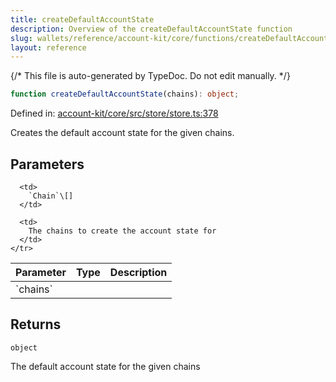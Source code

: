 ```yaml
---
title: createDefaultAccountState
description: Overview of the createDefaultAccountState function
slug: wallets/reference/account-kit/core/functions/createDefaultAccountState
layout: reference
---
```


{/* This file is auto-generated by TypeDoc. Do not edit manually. */}

```ts
function createDefaultAccountState(chains): object;
```

Defined in: [account-kit/core/src/store/store.ts:378](https://github.com/alchemyplatform/aa-sdk/blob/0cc60e9f694c242d91befdaa2f26cdec3ee389c5/account-kit/core/src/store/store.ts#L378)

Creates the default account state for the given chains.

## Parameters

<table>
  <thead>
    <tr>
      <th align="left">Parameter</th>
      <th align="left">Type</th>
      <th align="left">Description</th>
    </tr>
  </thead>

  <tbody>
    <tr>
      <td>
        `chains`
      </td>

      <td>
        `Chain`\[]
      </td>

      <td>
        The chains to create the account state for
      </td>
    </tr>

  </tbody>
</table>

## Returns

`object`

The default account state for the given chains
